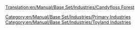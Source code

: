 [[Translation:en/Manual/Base Set/Industries/Candyfloss Forest]]

{{en/Manual/Base Set/Industries/Industries|image=en/Manual/Base Set/Industries/CandyflossForest.png
|name=Candyfloss Forest
|climates=[[en/Manual/Climates]]
|accepts=Nothing
|produces=[[en/Manual/Base Set/Cargos/Candyfloss]]
|notes=Not present in other [[en/Manual/Climates]].
}}

[[Category:en/Manual/Base Set/Industries/Primary Industries]]
[[Category:en/Manual/Base Set/Industries/Toyland Industries]]